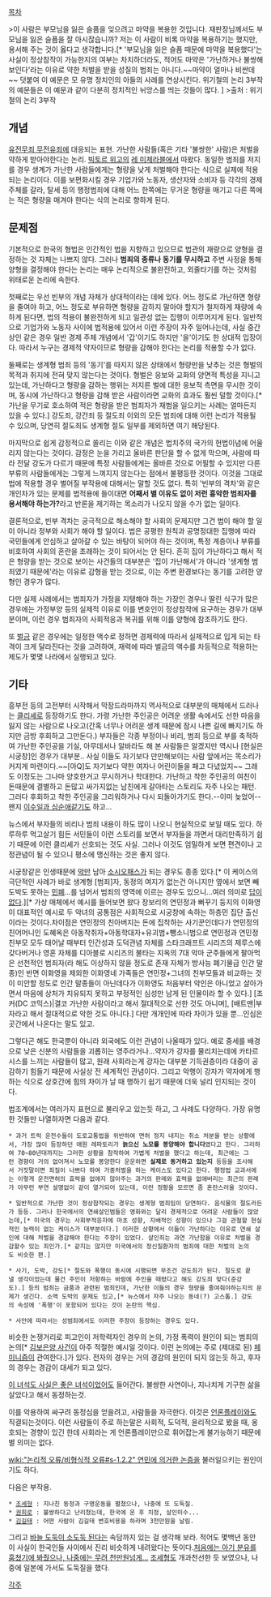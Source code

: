 [[목차]]

>이 사람은 부모님을 잃은 슬픔을 잊으려고 마약을 복용한 것입니다. 재판장님께서도 부모님을 잃은 슬픔을 잘 아시잖습니까? 저는 이 사람이 비록 마약을 복용하기는 했지만, 용서해 주는 것이 옳다고 생각합니다.[* '부모님을 잃은 슬픔 때문에 마약을 복용했다'는 사실이 정상참작이 가능한지의 여부는 차치하더라도, 적어도 마약은 '가난하거나 불쌍해 보인다'라는 이유로 약한 처벌을 받을 성질의 범죄는 아니다.~~마약이 얼마나 비싼데~~ 덧붙여 이 예문은 모 유명 정치인의 아들의 사례를 연상시킨다. 위기철의 논리 3부작의 예문들은 이 예문과 같이 다분히 정치적인 뉘앙스를 띄는 것들이 많다. ]
>출처 : 위기철의 논리 3부작

== 개념 ==
[[유전무죄 무전유죄]]에 대응되는 표현. 가난한 사람들(혹은 기타 '불쌍한' 사람)은 처벌을 약하게 받아야한다는 논리. [[빅토르 위고]]의 [[레 미제라블]]에서 따왔다. 동일한 범죄를 저지를 경우 생계가 가난한 사람들에게는 형량을 낮게 처벌해야 한다는 식으로 실제에 적용되는 논리이다. 이를 보편화시킬 경우 기업가와 노동자, 생산자와 소비자 등 각각의 경제 주체를 갈라, 탈세 등의 행정범죄에 대해 어느 한쪽에는 무거운 형량을 매기고 다른 쪽에는 적은 형량을 매겨야 한다는 식의 논리로 향하게 된다.

== 문제점 ==
기본적으로 한국의 형법은 인간적인 법을 지향하고 있으므로 법관의 재량으로 양형을 결정하는 것 자체는 나쁘지 않다. 그러나 '''범죄의 종류나 동기를 무시하고''' 주변 사정을 통해 양형을 결정해야 한다는 논리는 매우 논리적으로 불완전하고, 외줄타기를 하는 것처럼 위태로운 논리에 속한다.

첫째로는 우선 빈부의 개념 자체가 상대적이라는 데에 있다. 어느 정도로 가난하면 형량을 줄여야 하고, 어느 정도로 부유하면 형량을 감하지 말아야 할지가 철저하게 재량에 속하게 된다면, 법의 적용이 불완전하게 되고 일관성 없는 집행이 이루어지게 된다. 일반적으로 기업가와 노동자 사이에 법적용에 있어서 이런 주장이 자주 일어나는데, 사실 중간 상인 같은 경우 일반 경제 주체 개념에서 '갑'이기도 하지만 '을'이기도 한 상대적 입장이다. 따라서 누구는 경제적 약자이므로 형량을 감해야 한다는 논리를 적용할 수가 없다.

둘째로는 생계형 범죄 등의 '동기'를 따지지 않은 상태에서 형량만을 낮추는 것은 형벌의 목적과 취지에 전혀 맞지 않는다는 것이다. 형벌은 응보와 교화의 양면적 특성을 지니고 있는데, 가난하다고 형량을 감하는 행위는 저지른 벌에 대한 응보적 측면을 무시한 것이며, 동시에 가난하다고 형량을 감해 받은 사람이라면 교화의 효과도 훨씬 덜할 것이다.[* 가난을 무기로 호소하여 적은 형량을 받은 범죄자가 재범을 일으키는 사례는 얼마든지 있을 수 있다.] 강도죄, 강간죄 등 절도죄 이외의 모든 범죄에 대해 이런 논리가 적용될 수 있으며, 당연히 절도죄도 생계형 절도 일부를 제외하면 여기 해당된다.

마지막으로 쉽게 감정적으로 쏠리는 이와 같은 개념은 법치주의 국가의 헌법이념에 어울리지 않는다는 것이다. 감정은 눈을 가리고 올바른 판단을 할 수 없게 막으며, 사람에 따라 전달 강도가 다르기 때문에 특정 사람들에게는 올바른 것으로 어필할 수 있지만 다른 부류의 사람들에게는 그렇게 느껴지지 않는다는 점에서 불평등한 것이다. 이것을 그대로 법에 적용할 경우 벌어질 부작용에 대해서는 말할 것도 없다. 특히 '빈부의 격차'와 같은 개인차가 있는 문제를 법적용에 들이대면 '''어째서 별 이유도 없이 저런 흉악한 범죄자를 용서해야 하는가?'''라고 반론을 제기하는 목소리가 나오지 않을 수가 없는 일이다.

결론적으로, 빈부 격차는 궁극적으로 해소해야 할 사회의 문제지만 그건 법이 해야 할 일이 아니라 정부와 사회가 해야 할 일이다. 법은 공평한 원칙과 공명정대한 집행에 따라 국민들에게 안심하고 살아갈 수 있는 바탕이 되어야 하는 것이며, 특정 계층이나 부류를 비호하여 사회의 혼란을 초래하는 것이 되어서는 안 된다. 흔히 집이 가난하다고 해서 적은 형량을 받는 것으로 보이는 사건들의 대부분은 '집이 가난해서'가 아니라 '생계형 범죄였기 때문에'라는 이유로 감형을 받는 것으로, 이는 주변 환경보다는 동기를 고려한 양형인 경우가 많다.

다만 실제 사례에서는 범죄자가 가정을 지탱해야 하는 가장인 경우나 딸린 식구가 많은 경우에는 가정부양 등의 실제적 이유로 이를 변호인이 정상참작에 요구하는 경우가 대부분이며, 이런 경우 범죄자의 사회적응과 복귀를 위해 이를 양형에 참조하기도 한다.

또 [[벌금]] 같은 경우에는 일정한 액수로 정하면 경제력에 따라서 실제적으로 입게 되는 타격이 크게 달라진다는 것을 고려하여, 재력에 따라 벌금의 액수를 차등적으로 적용하는 제도가 몇몇 나라에서 실행되고 있다.

== 기타 ==
흥부전 등의 고전부터 시작해서 막장드라마까지 역사적으로 대부분의 매체에서 드러나는 [[클리셰]]로 등장하기도 한다. 가령 가난한 주인공은 어려운 생활 속에서도 선한 마음을 잃지 않는 사람으로 나오고(간혹 너무나 어려운 생계 때문에 잠시 나쁜 길에 빠지기도 하지만 금방 후회하고 그만둔다.) 부자들은 각종 부정이나 비리, 범죄 등으로 부를 축적하여 가난한 주인공을 기실, 아무데서나 알바라도 해 본 사람들은 알겠지만 역시나 [현실은 시궁창]인 경우가 대부분.. 사실 이들도 자기보다 만만해보이는 사람 앞에서는 목소리가 커지게 마련이다.~~[아Q]도 자기보다 약한 여자나 어린이들을 패고 다녔었지~~ 그래도 이정도는 그나마 양호한거고 무시하거나 학대한다. 가난하고 착한 주인공의 여친이 돈때문에 결별하고 돈많고 싸가지없는 남친에게 갈아타는 스토리도 자주 나오는 패턴. 그러다 후회하고 착한 주인공을 그리워하거나 다시 되돌아가기도 한다.--이미 늦었어-- 왠지 [[이수일과 심순애]]같기도 하고...

뉴스에서 부자들의 비리나 범죄 내용이 하도 많이 나오니 현실적으로 보일 때도 있다. 하루하루 먹고살기 힘든 서민들이 이런 스토리를 보면서 부자들을 까면서 대리만족하기 쉽기 때문에 이런 클리셰가 선호되는 것도 사실. 그러나 이것도 엄밀하게 보면 편견이나 고정관념이 될 수 있으니 평소에 맹신하는 것은 좋지 않다. 

시궁창같은 인생때문에 [[악]]만 남아 [[소시오패스]]가 되는 경우도 종종 있다.[* 이 케이스의 극단적인 사례가 바로 생계형 [범죄]자, 동정의 여지가 없는건 아니지만 옆에서 보면 빼도박도 못하는 [[민폐]]...를 넘어서 범죄의 영역에 이르는 경우도 있으니...여러 의미로 [[답이 없다]].][* 가상 매체에서 예시를 들어보면 왔다 장보리의 연민정과 뻐꾸기 둥지의 이화영이 대표적인 예시로 두 악녀의 공통점은 사회적으로 시궁창에 속하는 하층민 집단 출신이라는 것이다.차이점은 연민정의 친아버지는 돈에 집착하는 사기꾼인데다가 연민정의 친어머니인 도혜옥은 아동착취자+아동학대자+유괴범+뺑소니범으로 연민정과 연민정 친부모 모두 태어날 때부터 인간성과 도덕관념 자체를 스타크래프트 시리즈의 제루스에 갖다버거나 영혼 자체를 디아블로 시리즈의 불타는 지옥의 7대 악마 군주들에게 팔아먹은 선천적인 범죄자(라 해도 이상하지 않을 정도로 존재 자체가 방사능 폐기물급 인간 말종)인 반면 이화영을 제외한 이화영네 가족들은 연민정+그녀의 친부모들과 비교하는 것이 미안할 정도로 인간 말종들이 아닌데다가 이화영도 처음부터 악인은 아니었고 살아가면서 마음에 상처가 치유되지 못하고 부정적인 심성만 남게 된 인물이라 할 수 있다.] [조커(DC 코믹스)|결코 가난한 사람이라고 해서 절대적으로 선한 것도 아니며], [배트맨|부자라고 해서 절대적으로 악한 것도 아니다.] 다만 개개인에 따라 차이가 있을 뿐...인심은 곳간에서 나온다는 말도 있고.

그렇다곤 해도 한국뿐이 아니라 외국에도 이런 관념이 나올때가 있다. 예로 중세를 배경으로 낮은 신분의 사람들을 괴롭히는 영주라거나...약자가 강자를 물리치는데에 카타르시스를 느끼는 사람들이 많고, 원래 사회라는게 강자는 대부분 기득권층이라 대중이 공감하기 힘들기 때문에 사실상 전 세계적인 관념이다. 그리고 악행이 강자가 약자에게 행하는 식으로 상호간에 힘의 차이가 날 때 행하기 쉽기 때문에 더욱 널리 인지되는 것이다.

법조계에서는 여러가지 표현으로 불리우고 있는듯 하고, 그 사례도 다양하다. 가장 유명한 것들만 나열하자면 다음과 같다.

 * 과거 트럭 운전수들이 도로교통법을 위반하여 면허 정지 내지는 취소 처분을 받는 상황에서, 가장 많이 등장하던 애원 레파토리가 '''늙으신 노모를 봉양해야 합니다'''였다고 한다. 그리하여 70~80년대까지는 그러한 상황을 참작하여 가볍게 처벌을 했다고 하는데, 최근에는 그런 경향이 거의 없어져서 노모를 봉양한다 운운하면 '''실제로 동거하고 있는지''' 등등을 조사해서 거짓말이면 죄질이 나쁘다 하여 가중처벌을 하는 케이스도 있다고 한다. 행정법 교과서에는 이렇게 운전면허의 효력을 없애지 않아주는 과거의 판례와 효력을 없애버리는 최근의 판례가 아무런 부연 설명없이 같이 열거되어 있는데, 이런 정황을 모르면 좀 혼란스러울 것이다.

 * 일반적으로 가난한 것이 정상참작되는 경우는 생계형 범죄임이 당연하다. 음식물의 절도라든가 등등. 그러나 한국에서의 연쇄살인범들은 영화와는 달리 경제적으로 어려운 사람들이 많았는데,[* 미국의 경우는 사회부적응자에 마초 성향, 지배적인 성향이 있으나 그걸 관철할 현실적인 능력이 없는 케이스가 대부분이다.] 이러한 상황에서 이들이 가난하다는 이유로 연쇄 살인에 대해 처벌을 경감해야 한다는 주장이 있었다. 살인죄는 과연 가난함을 이유로 처벌을 경감할수 있는 죄인가.[* 같지는 않지만 미국에서의 정신질환자의 범죄에 대한 처벌의 논의도 비슷한 편.]

 * 사기, 도박, 강도[* 절도와 폭행이 동시에 시행되면 무조건 강도죄가 된다. 절도로 끝낼 생각이었는데 물건 주인이 저항하는 바람에 주인을 때렸다고 해도 강도죄 맞다(준강도).] 등의 범죄는 금품과 관련된 범죄인데, 가난한 이들의 경우 형량을 줄여줘야하는지의 문제가 생긴다. 소액 도박의 문제도 있고,[* 뉴스에서 자주 나오는 동네(?) 고스톱.] 강도의 속성에 '폭행'이 포함되어 있다는 것이 논란의 핵심.

 * 사안에 따라서는 성범죄에서도 이러한 주장이 등장하는 경우도 있다.

비슷한 논쟁거리로 피고인이 저학력자인 경우의 논의, 가정 폭력이 원인이 되는 범죄의 논의[* [[김보은양 사건]]이 아주 적절한 예시일 것이다. 이런 논의에는 주로 (제대로 된) [[페미니즘]]이 관여한다.]가 있다. 전자의 경우는 거의 경감의 원인이 되지 않는듯 하고, 후자의 경우는 경감이 대세가 되고 있다.

[[이 녀석도 사실은 좋은 녀석이었어]]도 들어간다. 불쌍한 사연이나, 지나치게 기구한 삶을 살았다고 해서 동정하는것.

이를 악용하여 싸구려 동정심을 얻을려고, 사람들을 자극한다. 이것은 [[언론플레이]]와도 직결되는것이다. 이런 사람들이 주로 하는말은 사회적, 도덕적, 윤리적으로 봤을 때, 옹호되는 경향이 있긴 한데 사회라는 게 언론플레이만으로 휘어잡는게 불가능하기 때문에 별 의미는 없다.

[[wiki:"논리적 오류/비형식적 오류#s-1.2.2" 연민에 의거한 논증]]을 불러일으키는 원인이기도 하다.

다음은 부작용.

 * [[조세형]] : 지나친 동정과 구명운동을 펼쳤으나, 나중에 또 도둑질.
 * [[권희로]] : 불쌍하다고 난리쳤는데, 한국에 온 후 치정, 살인미수...
 * [[김길태]] : 어떤 사람이 김길태 변호비용을 하라며 3천만원을 날림.

그리고 [[바늘 도둑이 소도둑 된다]]는 속담까지 있는 걸 생각해 보라. 적어도 몇백년 동안 이 사실이 한국인들 사이에서 진리 비슷하게 내려왔다는 뜻이다.[http://www.cbs.co.kr/nocut/Show.asp?IDX=1398590 처음에는 아기 분유를 훔쳤기에 봐줬으나, 나중에는 무려 천만원넘게...] [[조세형]]도 개과천선한 듯 보였으나, 나중에 일본에 가서도 도둑질을 했다.

[[각주]]
